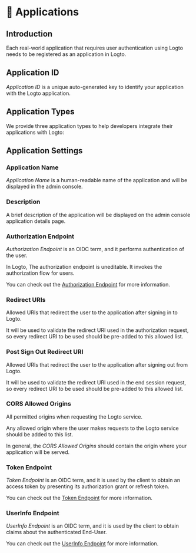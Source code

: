 
# 📱 Applications

## Introduction

Each real-world application that requires user authentication using Logto needs to be registered as an application in Logto.

## Application ID

_Application ID_ is a unique auto-generated key to identify your application with the Logto application.

## Application Types

We provide three application types to help developers integrate their applications with Logto:

<ApplicationTypesIntro />

## Application Settings

### Application Name

_Application Name_ is a human-readable name of the application and will be displayed in the admin console.

### Description

A brief description of the application will be displayed on the admin console application details page.

### Authorization Endpoint

_Authorization Endpoint_ is an OIDC term, and it performs authentication of the user.

In Logto, The authorization endpoint is uneditable. It invokes the authorization flow for users.

You can check out the [Authorization Endpoint](https://openid.net/specs/openid-connect-core-1_0.html#AuthorizationEndpoint) for more information.

### Redirect URIs

Allowed URIs that redirect the user to the application after signing in to Logto.

It will be used to validate the redirect URI used in the authorization request, so every redirect URI to be used should be pre-added to this allowed list.

### Post Sign Out Redirect URI

Allowed URIs that redirect the user to the application after signing out from Logto.

It will be used to validate the redirect URI used in the end session request, so every redirect URI to be used should be pre-added to this allowed list.

### CORS Allowed Origins

All permitted origins when requesting the Logto service.

Any allowed origin where the user makes requests to the Logto service should be added to this list.

In general, the _CORS Allowed Origins_ should contain the origin where your application will be served.

### Token Endpoint

_Token Endpoint_ is an OIDC term, and it is used by the client to obtain an access token by presenting its authorization grant or refresh token.

You can check out the [Token Endpoint](https://openid.net/specs/openid-connect-core-1_0.html#TokenEndpoint) for more information.

### UserInfo Endpoint

_UserInfo Endpoint_ is an OIDC term, and it is used by the client to obtain claims about the authenticated End-User.

You can check out the [UserInfo Endpoint](https://openid.net/specs/openid-connect-core-1_0.html#UserInfo) for more information.
